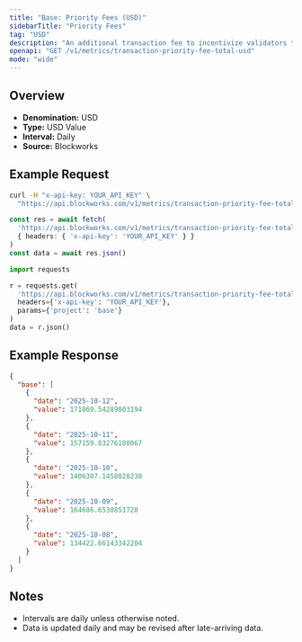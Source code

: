 ```yaml
---
title: "Base: Priority Fees (USD)"
sidebarTitle: "Priority Fees"
tag: "USD"
description: "An additional transaction fee to incentivize validators to prioritize and execute transactions."
openapi: "GET /v1/metrics/transaction-priority-fee-total-usd"
mode: "wide"
---
```


## Overview

- **Denomination:** USD
- **Type:** USD Value
- **Interval:** Daily
- **Source:** Blockworks

## Example Request

<CodeGroup>

```bash cURL
curl -H "x-api-key: YOUR_API_KEY" \
  "https://api.blockworks.com/v1/metrics/transaction-priority-fee-total-usd?project=base"
```

```typescript TypeScript
const res = await fetch(
  'https://api.blockworks.com/v1/metrics/transaction-priority-fee-total-usd?project=base',
  { headers: { 'x-api-key': 'YOUR_API_KEY' } }
)
const data = await res.json()
```

```python Python
import requests

r = requests.get(
  'https://api.blockworks.com/v1/metrics/transaction-priority-fee-total-usd',
  headers={'x-api-key': 'YOUR_API_KEY'},
  params={'project': 'base'}
)
data = r.json()
```

</CodeGroup>

## Example Response

```json
{
  "base": [
    {
      "date": "2025-10-12",
      "value": 171869.54289003194
    },
    {
      "date": "2025-10-11",
      "value": 157159.83276180067
    },
    {
      "date": "2025-10-10",
      "value": 1406307.1458028238
    },
    {
      "date": "2025-10-09",
      "value": 164686.6530851728
    },
    {
      "date": "2025-10-08",
      "value": 134422.66143342204
    }
  ]
}
```

## Notes
- Intervals are daily unless otherwise noted.
- Data is updated daily and may be revised after late-arriving data.